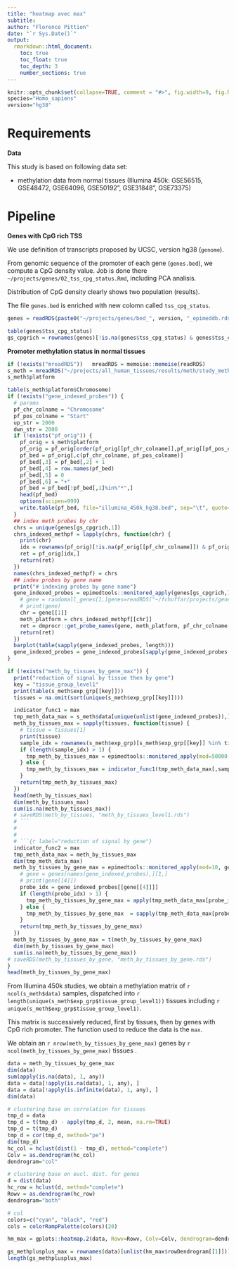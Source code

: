 ```yaml
---
title: "heatmap avec max"
subtitle: 
author: "Florence Pittion"
date: "`r Sys.Date()`"
output: 
  rmarkdown::html_document:
    toc: true
    toc_float: true
    toc_depth: 3
    number_sections: true
---
```




```r
knitr::opts_chunk$set(collapse=TRUE, comment = "#>", fig.width=9, fig.height=6, eval=TRUE, echo=FALSE, results="hide", warning=FALSE)
species="Homo_sapiens"
version="hg38"
```

# Requirements



**Data**

This study is based on following data set:

- methylation data from normal tissues (Illumina 450k: GSE56515, GSE48472, GSE64096, GSE50192", GSE31848", GSE73375)



# Pipeline

**Genes with CpG rich TSS**

We use definition of transcripts proposed by UCSC, version hg38 (`genome`).

From genomic sequence of the promoter of each gene (`genes.bed`), we compute a CpG density value. Job is done there `~/projects/genes/02_tss_cpg_status.Rmd`, including PCA analisis.

Distribution of CpG density clearly shows two population (results).

The file `genes.bed` is enriched with new colomn called `tss_cpg_status`.



```r
genes = readRDS(paste0("~/projects/genes/bed_", version, "_epimeddb.rds"))
```

```r
table(genes$tss_cpg_status)
gs_cpgrich = rownames(genes)[!is.na(genes$tss_cpg_status) & genes$tss_cpg_status=="cpg_rich"]
```


**Promoter methylation status in normal tissues**

```r
if (!exists("mreadRDS"))   mreadRDS = memoise::memoise(readRDS) 
s_meth = mreadRDS("~/projects/all_human_tissues/results/meth/study_meth_all_human_tissues_grch38.rds")
s_meth$platform

```

```r
table(s_meth$platform$Chromosome)
if (!exists("gene_indexed_probes")) {
  # params
  pf_chr_colname = "Chromosome"
  pf_pos_colname = "Start"
  up_str = 2000
  dwn_str = 2000  
  if (!exists("pf_orig")) {
    pf_orig = s_meth$platform
    pf_orig = pf_orig[order(pf_orig[[pf_chr_colname]],pf_orig[[pf_pos_colname]]), ]
    pf_bed = pf_orig[,c(pf_chr_colname, pf_pos_colname)]
    pf_bed[,3] = pf_bed[,2] + 1
    pf_bed[,4] = row.names(pf_bed)
    pf_bed[,5] = 0
    pf_bed[,6] = "+"
    pf_bed = pf_bed[!pf_bed[,1]%in%"*",]
    head(pf_bed)
    options(scipen=999)
    write.table(pf_bed, file="illumina_450k_hg38.bed", sep="\t", quote=FALSE,row.names=FALSE, col.names=FALSE)    
  }  
  ## index meth probes by chr
  chrs = unique(genes[gs_cpgrich,1])
  chrs_indexed_methpf = lapply(chrs, function(chr) {
    print(chr)
    idx = rownames(pf_orig)[!is.na(pf_orig[[pf_chr_colname]]) & pf_orig[[pf_chr_colname]]==chr]  
    ret = pf_orig[idx,]
    return(ret)
  })
  names(chrs_indexed_methpf) = chrs
  ## index probes by gene name
  print("# indexing probes by gene name")
  gene_indexed_probes = epimedtools::monitored_apply(genes[gs_cpgrich,], 1, function(gene) {
    # gene = randomall_genes[1,]genes=readRDS("~/fchuffar/projects/genes/bed_grch38_epimeddb.rds")
    # print(gene)
    chr = gene[[1]]
    meth_platform = chrs_indexed_methpf[[chr]]
    ret = dmprocr::get_probe_names(gene, meth_platform, pf_chr_colname, pf_pos_colname, up_str, dwn_str) 
    return(ret)
  })
  barplot(table(sapply(gene_indexed_probes, length)))
  gene_indexed_probes = gene_indexed_probes[sapply(gene_indexed_probes, length)>5]
}
```


```r

if (!exists("meth_by_tissues_by_gene_max")) {
  print("reduction of signal by tissue then by gene")
  key = "tissue_group_level1"
  print(table(s_meth$exp_grp[[key]]))
  tissues = na.omit(sort(unique(s_meth$exp_grp[[key]])))

  indicator_func1 = max
  tmp_meth_data_max = s_meth$data[unique(unlist(gene_indexed_probes)),]
  meth_by_tissues_max = sapply(tissues, function(tissue) {
    # tissue = tissues[1]
    print(tissue)
    sample_idx = rownames(s_meth$exp_grp)[s_meth$exp_grp[[key]] %in% tissue]
    if (length(sample_idx) > 1) {
      tmp_meth_by_tissues_max = epimedtools::monitored_apply(mod=50000, tmp_meth_data_max[,sample_idx], 1, indicator_func1, na.rm=TRUE)      
    } else {
      tmp_meth_by_tissues_max = indicator_func1(tmp_meth_data_max[,sample_idx], na.rm=TRUE)
    }
    return(tmp_meth_by_tissues_max)
  })
  head(meth_by_tissues_max)
  dim(meth_by_tissues_max)
  sum(is.na(meth_by_tissues_max))
  # saveRDS(meth_by_tissues, "meth_by_tissues_level1.rds")
  # ```
  #
  #
  # ```{r label="reduction of signal by gene"}
  indicator_func2 = max
  tmp_meth_data_max = meth_by_tissues_max
  dim(tmp_meth_data_max)
  meth_by_tissues_by_gene_max = epimedtools::monitored_apply(mod=10, genes[names(gene_indexed_probes),], 1, function(gene) {
    # gene = genes[names(gene_indexed_probes),][1,]
    # print(gene[[4]])
    probe_idx = gene_indexed_probes[[gene[[4]]]]
    if (length(probe_idx) > 1) {
      tmp_meth_by_tissues_by_gene_max = apply(tmp_meth_data_max[probe_idx,], 2, indicator_func2, na.rm=TRUE)    
    } else {
      tmp_meth_by_tissues_by_gene_max  = sapply(tmp_meth_data_max[probe_idx,], indicator_func2, na.rm=TRUE) 
    }
    return(tmp_meth_by_tissues_by_gene_max)
  })
  meth_by_tissues_by_gene_max = t(meth_by_tissues_by_gene_max)
  dim(meth_by_tissues_by_gene_max)
  sum(is.na(meth_by_tissues_by_gene_max))
# saveRDS(meth_by_tissues_by_gene, "meth_by_tissues_by_gene.rds")
}
head(meth_by_tissues_by_gene_max)
```

From Illumina 450k studies, we obtain a methylation matrix of `r ncol(s_meth$data)` samples, 
dispatched into `r length(unique(s_meth$exp_grp$tissue_group_level1))` tissues 
including `r unique(s_meth$exp_grp$tissue_group_level1)`.

This matrix is successively reduced, first by tissues, then by genes with CpG rich promoter. 
The function used to reduce the data is the `max`.


We obtain an `r nrow(meth_by_tissues_by_gene_max)` genes by `r ncol(meth_by_tissues_by_gene_max)` tissues .



```r
data = meth_by_tissues_by_gene_max
dim(data)
sum(apply(is.na(data), 1, any))
data = data[!apply(is.na(data), 1, any), ]
data = data[!apply(is.infinite(data), 1, any), ]
dim(data)

# clustering base on correlation for tissues
tmp_d = data
tmp_d = t(tmp_d) - apply(tmp_d, 2, mean, na.rm=TRUE)
tmp_d = t(tmp_d)
tmp_d = cor(tmp_d, method="pe")
dim(tmp_d)
hc_col = hclust(dist(1 - tmp_d), method="complete")
Colv = as.dendrogram(hc_col)
dendrogram="col"      

# clustering base on eucl. dist. for genes
d = dist(data)
hc_row = hclust(d, method="complete")
Rowv = as.dendrogram(hc_row)
dendrogram="both"      

# col
colors=c("cyan", "black", "red")
cols = colorRampPalette(colors)(20)

hm_max = gplots::heatmap.2(data, Rowv=Rowv, Colv=Colv, dendrogram=dendrogram, trace="none", col=cols, main=paste0("Mean of mean (", nrow(data), " genes x ", ncol(data), " tissues)"), mar=c(10,5), useRaster=TRUE)


```

```r
gs_methplusplus_max = rownames(data)[unlist(hm_max$rowDendrogram[[1]])]
length(gs_methplusplus_max)
```

